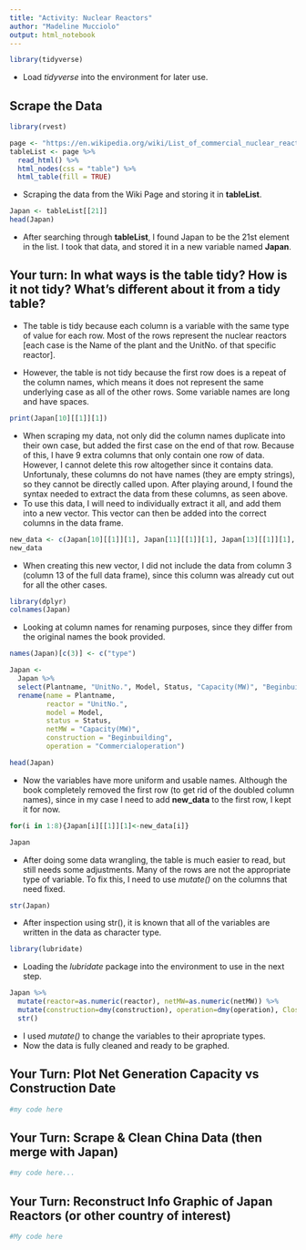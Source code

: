 ```yaml
---
title: "Activity: Nuclear Reactors"
author: "Madeline Mucciolo"
output: html_notebook
---
```


```r
library(tidyverse)
```
- Load *tidyverse* into the environment for later use.

## Scrape the Data 

```r
library(rvest)

page <- "https://en.wikipedia.org/wiki/List_of_commercial_nuclear_reactors"
tableList <- page %>%
  read_html() %>%
  html_nodes(css = "table") %>%
  html_table(fill = TRUE)
```
- Scraping the data from the Wiki Page and storing it in **tableList**.  

```r
Japan <- tableList[[21]]
head(Japan)
```
- After searching through **tableList**, I found Japan to be the 21st element in the list. I took that data, and stored it in a new variable named **Japan**.  

## Your turn: In what ways is the table tidy? How is it not tidy? What’s different about it from a tidy table?
- The table is tidy because each column is a variable with the same type of value for each row. Most of the rows represent the nuclear reactors [each case is the Name of the plant and the UnitNo. of that specific reactor].

- However, the table is not tidy because the first row does is a repeat of the column names, which means it does not represent the same underlying case as all of the other rows. Some variable names are long and have spaces.


```r
print(Japan[10][[1]][1])
```
- When scraping my data, not only did the column names duplicate into their own case, but added the first case on the end of that row. Because of this, I have 9 extra columns that only contain one row of data. However, I cannot delete this row altogether since it contains data. Unfortunaly, these columns do not have names (they are empty strings), so they cannot be directly called upon. After playing around, I found the syntax needed to extract the data from these columns, as seen above.  
- To use this data, I will need to individually extract it all, and add them into a new vector. This vector can then be added into the correct columns in the data frame.  

```r
new_data <- c(Japan[10][[1]][1], Japan[11][[1]][1], Japan[13][[1]][1], Japan[14][[1]][1], Japan[15][[1]][1], Japan[16][[1]][1], Japan[17][[1]][1], Japan[18][[1]][1])
new_data
```
- When creating this new vector, I did not include the data from column 3 (column 13 of the full data frame), since this column was already cut out for all the other cases.

```r
library(dplyr)
colnames(Japan)
```
- Looking at column names for renaming purposes, since they differ from the original names the book provided.  

```r
names(Japan)[c(3)] <- c("type")

Japan <-
  Japan %>%
  select(Plantname, "UnitNo.", Model, Status, "Capacity(MW)", "Beginbuilding", "Commercialoperation", "Closed") %>%
  rename(name = Plantname, 
         reactor = "UnitNo.",
         model = Model,
         status = Status, 
         netMW = "Capacity(MW)",
         construction = "Beginbuilding",
         operation = "Commercialoperation")

head(Japan)
```
- Now the variables have more uniform and usable names. Although the book completely removed the first row (to get rid of the doubled column names), since in my case I need to add **new_data** to the first row, I kept it for now.  

```r
for(i in 1:8){Japan[i][[1]][1]<-new_data[i]}
```
```r
Japan
```

- After doing some data wrangling, the table is much easier to read, but still needs some adjustments. Many of the rows are not the appropriate type of variable. To fix this, I need to use *mutate()* on the columns that need fixed.

```r
str(Japan)
```
- After inspection using str(), it is known that all of the variables are written in the data as character type.

```r
library(lubridate)
```
- Loading the *lubridate* package into the environment to use in the next step.

```r
Japan %>%
  mutate(reactor=as.numeric(reactor), netMW=as.numeric(netMW)) %>%
  mutate(construction=dmy(construction), operation=dmy(operation), Closed=dmy(Closed)) %>%
  str()
```
- I used *mutate()* to change the variables to their apropriate types.  
- Now the data is fully cleaned and ready to be graphed.  

## Your Turn: Plot Net Generation Capacity vs Construction Date

```r
#my code here 


```


## Your Turn: Scrape & Clean China Data (then merge with Japan)

```r
#my code here... 

```



## Your Turn: Reconstruct Info Graphic of Japan Reactors (or other country of interest)

```r
#My code here

```